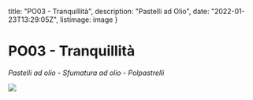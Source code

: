 
  title: "PO03 - Tranquillità",
  description: "Pastelli ad Olio",
  date: "2022-01-23T13:29:05Z",
  listimage: image
}


# PO03 - Tranquillità

*Pastelli ad olio - Sfumatura ad olio - Polpastrelli*

<img src={image.src} />
